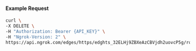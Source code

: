 #### Example Request

```bash
curl \
-X DELETE \
-H "Authorization: Bearer {API_KEY}" \
-H "Ngrok-Version: 2" \
https://api.ngrok.com/edges/https/edghts_32ELHj9ZBXeAzCBVjdh2uovcP5g/routes/edghtsrt_32ELHjqk3JxcHTUDOZvPhnfPnuS/backend
```
